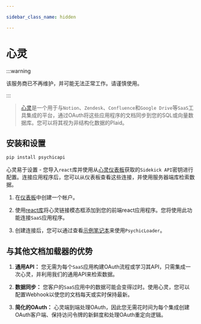 ```yaml
---

sidebar_class_name: hidden

---
```


# 心灵

:::warning

该服务商已不再维护，并可能无法正常工作。请谨慎使用。

:::

>[心灵](https://www.psychic.dev/)是一个用于与`Notion`、`Zendesk`、`Confluence`和`Google Drive`等`SaaS`工具集成的平台，通过OAuth将这些应用程序的文档同步到您的SQL或向量数据库。您可以将其视为非结构化数据的Plaid。

## 安装和设置

```bash
pip install psychicapi
```

心灵易于设置 - 您导入`react`库并使用从[心灵仪表板](https://dashboard.psychic.dev/)获取的`Sidekick API`密钥进行配置。连接应用程序后，您可以从仪表板查看这些连接，并使用服务器端库检索数据。

1. 在[仪表板](https://dashboard.psychic.dev/)中创建一个帐户。

2. 使用[react库](https://docs.psychic.dev/sidekick-link)将心灵链接模态框添加到您的前端react应用程序。您将使用此功能连接`SaaS`应用程序。

3. 创建连接后，您可以通过查看[示例笔记本](/docs/integrations/document_loaders/psychic)来使用`PsychicLoader`。

## 与其他文档加载器的优势

1. **通用API：** 您无需为每个`SaaS`应用构建OAuth流程或学习其API，只需集成一次心灵，并利用我们的通用API来检索数据。

2. **数据同步：** 您客户的`SaaS`应用中的数据可能会变得过时。使用心灵，您可以配置Webhook以使您的文档每天或实时保持最新。

3. **简化的OAuth：** 心灵端到端处理OAuth，因此您无需花时间为每个集成创建OAuth客户端、保持访问令牌的新鲜度和处理OAuth重定向逻辑。